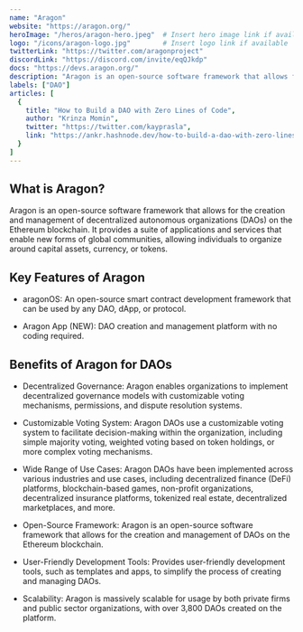 ---
name: "Aragon"
website: "https://aragon.org/"
heroImage: "/heros/aragon-hero.jpeg"  # Insert hero image link if available
logo: "/icons/aragon-logo.jpg"        # Insert logo link if available
twitterLink: "https://twitter.com/aragonproject"
discordLink: "https://discord.com/invite/eqQJkdp"
docs: "https://devs.aragon.org/" 
description: "Aragon is an open-source software framework that allows for the creation and management of decentralized autonomous organizations (DAOs) on the Ethereum blockchain."
labels: ["DAO"]
articles: [
  {
    title: "How to Build a DAO with Zero Lines of Code",
    author: "Krinza Momin",
    twitter: "https://twitter.com/kayprasla",
    link: "https://ankr.hashnode.dev/how-to-build-a-dao-with-zero-lines-of-code-and-yes-there-are-tokens"
  }
]
---

## What is Aragon?

Aragon is an open-source software framework that allows for the creation and management of decentralized autonomous organizations (DAOs) on the Ethereum blockchain. It provides a suite of applications and services that enable new forms of global communities, allowing individuals to organize around capital assets, currency, or tokens.

## Key Features of Aragon

- aragonOS: An open-source smart contract development framework that can be used by any DAO, dApp, or protocol.

- Aragon App (NEW): DAO creation and management platform with no coding required.

## Benefits of Aragon for DAOs

- Decentralized Governance: Aragon enables organizations to implement decentralized governance models with customizable voting mechanisms, permissions, and dispute resolution systems.

- Customizable Voting System: Aragon DAOs use a customizable voting system to facilitate decision-making within the organization, including simple majority voting, weighted voting based on token holdings, or more complex voting mechanisms.

- Wide Range of Use Cases: Aragon DAOs have been implemented across various industries and use cases, including decentralized finance (DeFi) platforms, blockchain-based games, non-profit organizations, decentralized insurance platforms, tokenized real estate, decentralized marketplaces, and more.

- Open-Source Framework: Aragon is an open-source software framework that allows for the creation and management of DAOs on the Ethereum blockchain.

- User-Friendly Development Tools: Provides user-friendly development tools, such as templates and apps, to simplify the process of creating and managing DAOs.

- Scalability: Aragon is massively scalable for usage by both private firms and public sector organizations, with over 3,800 DAOs created on the platform.

